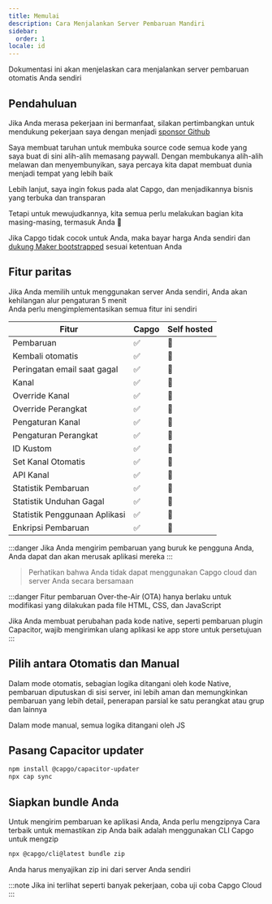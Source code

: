 ```yaml
---
title: Memulai
description: Cara Menjalankan Server Pembaruan Mandiri
sidebar:
  order: 1
locale: id
---
```



Dokumentasi ini akan menjelaskan cara menjalankan server pembaruan otomatis Anda sendiri

## Pendahuluan

Jika Anda merasa pekerjaan ini bermanfaat, silakan pertimbangkan untuk mendukung pekerjaan saya dengan menjadi [sponsor Github](https://github.com/sponsors/riderx)

Saya membuat taruhan untuk membuka source code semua kode yang saya buat di sini alih-alih memasang paywall. Dengan membukanya alih-alih melawan dan menyembunyikan, saya percaya kita dapat membuat dunia menjadi tempat yang lebih baik

Lebih lanjut, saya ingin fokus pada alat Capgo, dan menjadikannya bisnis yang terbuka dan transparan

Tetapi untuk mewujudkannya, kita semua perlu melakukan bagian kita masing-masing, termasuk Anda 🥹

Jika Capgo tidak cocok untuk Anda, maka bayar harga Anda sendiri dan [dukung Maker bootstrapped](https://github.com/sponsors/riderx) sesuai ketentuan Anda

<LinkCard title="Pertimbangkan Untuk Berkontribusi" href="/docs/plugin/self-hosted/contributing/"/>

## Fitur paritas

Jika Anda memilih untuk menggunakan server Anda sendiri, Anda akan kehilangan alur pengaturan 5 menit\
Anda perlu mengimplementasikan semua fitur ini sendiri

| Fitur                    | Capgo | Self hosted |
| ------------------------ | ----- | ----------- |
| Pembaruan               | ✅     | 🚧         |
| Kembali otomatis        | ✅     | 🚧         |
| Peringatan email saat gagal | ✅     | 🚧         |
| Kanal                   | ✅     | 🚧         |
| Override Kanal          | ✅     | 🚧         |
| Override Perangkat      | ✅     | 🚧         |
| Pengaturan Kanal        | ✅     | 🚧         |
| Pengaturan Perangkat    | ✅     | 🚧         |
| ID Kustom               | ✅     | 🚧         |
| Set Kanal Otomatis      | ✅     | 🚧         |
| API Kanal               | ✅     | 🚧         |
| Statistik Pembaruan     | ✅     | 🚧         |
| Statistik Unduhan Gagal | ✅     | 🚧         |
| Statistik Penggunaan Aplikasi | ✅     | 🚧         |
| Enkripsi Pembaruan      | ✅     | 🚧         |

:::danger
Jika Anda mengirim pembaruan yang buruk ke pengguna Anda, Anda dapat dan akan merusak aplikasi mereka
:::

> Perhatikan bahwa Anda tidak dapat menggunakan Capgo cloud dan server Anda secara bersamaan

:::danger
Fitur pembaruan Over-the-Air (OTA) hanya berlaku untuk modifikasi yang dilakukan pada file HTML, CSS, dan JavaScript

Jika Anda membuat perubahan pada kode native, seperti pembaruan plugin Capacitor, wajib mengirimkan ulang aplikasi ke app store untuk persetujuan
:::

## Pilih antara Otomatis dan Manual
Dalam mode otomatis, sebagian logika ditangani oleh kode Native, pembaruan diputuskan di sisi server, ini lebih aman dan memungkinkan pembaruan yang lebih detail, penerapan parsial ke satu perangkat atau grup dan lainnya

Dalam mode manual, semua logika ditangani oleh JS

<LinkCard
	title="Pembaruan Otomatis"
	href="/docs/plugin/self-hosted/auto-update/"
/>

<LinkCard
	title="Manual"
	href="/docs/plugin/self-hosted/manual-update/"
/>

## Pasang Capacitor updater

```bash title="Install the Capacitor updater"
npm install @capgo/capacitor-updater
npx cap sync
```

## Siapkan bundle Anda

Untuk mengirim pembaruan ke aplikasi Anda, Anda perlu mengzipnya
Cara terbaik untuk memastikan zip Anda baik adalah menggunakan CLI Capgo untuk mengzip
```bash title="Create a bundle with your files to serve from your server"
npx @capgo/cli@latest bundle zip
```

Anda harus menyajikan zip ini dari server Anda sendiri

<LinkCard
	title="Pembaruan Otomatis"
	href="/docs/plugin/self-hosted/auto-update/"
/>

<LinkCard
	title="Manual"
	href="/docs/plugin/self-hosted/manual-update/"
/>

:::note
Jika ini terlihat seperti banyak pekerjaan, coba uji coba Capgo Cloud
:::

